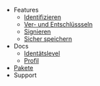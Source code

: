 - Features
  - [Identifizieren](/features-identify/bank-ident)
  - [Ver- und Entschlüssseln](/basic)
  - [Signieren](/features-signatures/sign-documents)
  - [Sicher speichern](/basic)
- Docs
  - [Identätslevel](docs/identy-level)
  - [Profil](/docs/profil/core-data)
- [Pakete](/pricing)
- Support
